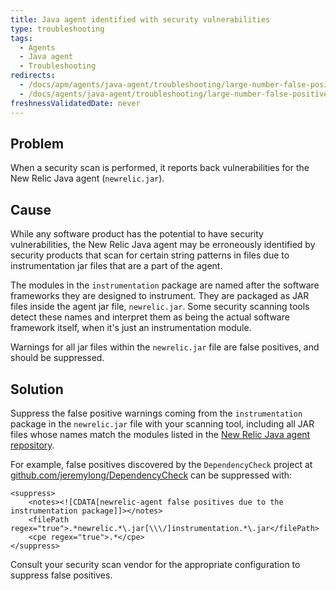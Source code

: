 ```yaml
---
title: Java agent identified with security vulnerabilities
type: troubleshooting
tags:
  - Agents
  - Java agent
  - Troubleshooting
redirects:
  - /docs/apm/agents/java-agent/troubleshooting/large-number-false-positive-security-vulnerabilities
  - /docs/agents/java-agent/troubleshooting/large-number-false-positive-security-vulnerabilities
freshnessValidatedDate: never
---
```


## Problem

When a security scan is performed, it reports back vulnerabilities for the New Relic Java agent (`newrelic.jar`).

## Cause

While any software product has the potential to have security vulnerabilities, the New Relic Java agent may be erroneously identified by security products that scan for certain string patterns in files due to instrumentation jar files that are a part of the agent.

The modules in the `instrumentation` package are named after the software frameworks they are designed to instrument. They are packaged as JAR files inside the agent jar file, `newrelic.jar`. Some security scanning tools detect these names and interpret them as being the actual software framework itself, when it's just an instrumentation module.

Warnings for all jar files within the `newrelic.jar` file are false positives, and should be suppressed.

## Solution

Suppress the false positive warnings coming from the `instrumentation` package in the `newrelic.jar` file with your scanning tool, including all JAR files whose names match the modules listed in the [New Relic Java agent repository](https://github.com/newrelic/newrelic-java-agent/tree/main/instrumentation).

For example, false positives discovered by the `DependencyCheck` project at [github.com/jeremylong/DependencyCheck](https://github.com/jeremylong/DependencyCheck) can be suppressed with:

```jar
<suppress>
    <notes><![CDATA[newrelic-agent false positives due to the instrumentation package]]></notes>
    <filePath regex="true">.*newrelic.*\.jar[\\\/]instrumentation.*\.jar</filePath>
    <cpe regex="true">.*</cpe>
</suppress>
```

Consult your security scan vendor for the appropriate configuration to suppress false positives.
